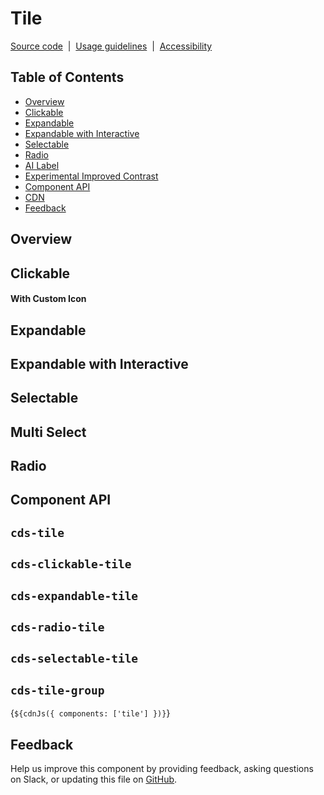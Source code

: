 
<Meta of={TileStories} />

# Tile

[Source code](https://github.com/carbon-design-system/carbon/tree/main/packages/web-components/src/components/tile)
&nbsp;|&nbsp;
[Usage guidelines](https://www.carbondesignsystem.com/components/tile/usage)
&nbsp;|&nbsp;
[Accessibility](https://www.carbondesignsystem.com/components/tile/accessibility)

## Table of Contents

- [Overview](#overview)
- [Clickable](#clickable)
- [Expandable](#expandable)
- [Expandable with Interactive](#expandable-with-interactive)
- [Selectable](#selectable)
- [Radio](#radio)
- [AI Label](#ai-label)
- [Experimental Improved Contrast](#experimental-improved-contrast)
- [Component API](#component-api)
- [CDN](#cdn)
- [Feedback](#feedback)

## Overview

<Canvas of={TileStories.Default} />

## Clickable

<Canvas of={TileStories.clickable} />

#### With Custom Icon

<Canvas of={TileStories.clickableWithCustomIcon} />

## Expandable

<Canvas of={TileStories.expandable} />

## Expandable with Interactive

<Canvas of={TileStories.ExpandableWithInteractive} />

## Selectable

<Canvas of={TileStories.Selectable} />

## Multi Select

<Canvas of={TileStories.MultiSelect} />

## Radio

<Canvas of={TileStories.Radio} />

## Component API

## `cds-tile`
<ArgTypes of="cds-tile" />

## `cds-clickable-tile`
<ArgTypes of="cds-clickable-tile" />

## `cds-expandable-tile`
<ArgTypes of="cds-expandable-tile" />

## `cds-radio-tile`
<ArgTypes of="cds-radio-tile" />

## `cds-selectable-tile`
<ArgTypes of="cds-selectable-tile" />

## `cds-tile-group`
<ArgTypes of="cds-tile-group" />

<Markdown>{`${cdnJs({ components: ['tile'] })}`}</Markdown>

## Feedback

Help us improve this component by providing feedback, asking questions on Slack,
or updating this file on
[GitHub](https://github.com/carbon-design-system/carbon/edit/main/packages/web-components/src/components/tile/tile.mdx).
